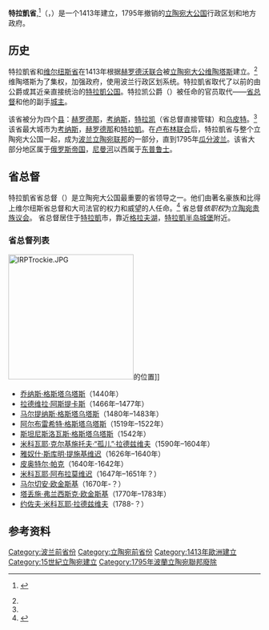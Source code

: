 {{Infobox Former Subdivision
|native_name = Trakų vaivadija<br>Województwo Trockie
|conventional_long_name = 特拉凱省
|common_name = 特拉凱
|subdivision = 省
|nation      = [[立陶宛大公国|立陶宛大公国]] <br><br>[[波兰立陶宛联邦|波兰立陶宛联邦]]（1569年起）
|year_start  = 1413年
|event_start = [[赫罗德沃联合|赫罗德沃联合]]确立
|event_end   = [[瓜分波兰|第三次瓜分波兰]]
|year_end    = 1795年
|event1      = [[卢布林联合|卢布林联合]]
|year_event1 = 1569年
|p1          = 特拉凱公国
|image_p1    = [[Image:COA_of_Gediminaičiai_dynasty_Lithuania.svg|30px]]
|p2          = 约特温基亚
|image_p2    = 
|s1          = 维尔纽斯省
|flag_s1     = Vilnius COA 1845.png
|s2          = 格洛德诺省
|flag_s2     = Flag of Russia.svg
|s3          = 东普鲁士
|flag_s3     = Flagge Preußen - Provinz Ostpreußen.svg
|image_flag  = 
|image_coat  = Trakai district COA.gif
|image_map   = Trakai Voivodeship within Lithuania in the 17th century.png
|image_map_caption = 17世纪特拉凱省（红色）的位置
|capital     = [[特拉凱|特拉凱]]
|political_subdiv  = 县
|today= 立陶宛，波兰，白俄罗斯
|government_type = 君主国
|legislature = 色姆
|title_leader = 省
|title_deputy = 城主
|stat_year1=1570年
|stat_area1=31100
|stat_year2=1790年
|stat_area2=23885
|stat_pop2=288000
|footnotes=人口和面积根据{{lt icon}} {{cite book | last=Vaitiekūnas | first=Stasys | title=Lietuvos gyventojai: Per du tūkstantmečius | year=2006 | publisher=Mokslo ir enciklopedijų leidybos institutas | location=维尔纽斯| isbn=5-420-01585-4 | pages=53页，71页}}
}}

'''特拉凱省''',<ref name=aruodai>{{lt icon}} {{cite web | first=Rimvydas | last=Laužikas | publisher=[[立陶宛历史研究所|立陶宛历史研究所]] | work=Aruodai | date=2004-10-15 | url=http://www.aruodai.lt/paieska/terminas.php?TeId=1756 | title=Trakų vaivadija | accessdate=2008-06-07 | archive-date=2011-10-02 | archive-url=https://web.archive.org/web/20111002170215/http://www.aruodai.lt/paieska/terminas.php?TeId=1756 | dead-url=yes }}</ref>（{{lang-lt|Trakų vaivadija}}，{{lang-pl|Województwo Trockie}}）是一个1413年建立，1795年撤销的[[立陶宛大公国|立陶宛大公国]]行政区划和地方政府。

==历史==
特拉凱省和[[维尔纽斯省_(波兰)|维尔纽斯省]]在1413年根据[[赫罗德沃联合|赫罗德沃联合]]被[[立陶宛大公|立陶宛大公]][[维陶塔斯|维陶塔斯]]建立。<ref name=aruodai/>维陶塔斯为了集权，加强政府，使用波兰行政区划系统。特拉凱省取代了以前的由公爵或其近亲直接统治的[[特拉凱公国|特拉凱公国]]。特拉凯公爵（{{lang-la|dux Trocensis}}）被任命的官员取代——[[省总督_(波兰)|省总督]]和他的副手[[城主|城主]]。

该省被分为四个[[县_(波兰)|县]]：[[格罗德诺|赫罗德那]]，[[考纳斯|考纳斯]]，[[特拉凯|特拉凯]]（省总督直接管辖）和[[乌皮特|乌皮特]]。<ref name=aruodai/>该省最大城市为[[考纳斯|考纳斯]]，[[格罗德诺|赫罗德那]]和[[特拉凱|特拉凱]]。在[[卢布林联合|卢布林联合]]后，特拉凱省与整个立陶宛大公国一起，成为[[波兰立陶宛联邦|波兰立陶宛联邦]]的一部分，直到1795年[[瓜分波兰|瓜分波兰]]。该省大部分地区属于[[俄罗斯帝国|俄罗斯帝国]]，[[尼曼河|尼曼河]]以西属于[[东普鲁士|东普鲁士]]。 

==省总督==
特拉凱省省总督（{{lang-lt|Trakų vaivada}}）是立陶宛大公国最重要的省领导之一。他们由著名豪族和比得上维尔纽斯省总督和大司法官的权力和威望的人任命。<ref>{{cite encyclopedia | editor=Simas Sužiedėlis | encyclopedia=[[立陶宛百科全书|立陶宛百科全书]] | title=查基 | year=1970年–1978年 | publisher=Juozas Kapočius | volume=V | location=马萨诸塞州波士顿| id={{LCC | 74-114275}} | pages=491页}}</ref> 省总督''依职权''为[[立陶宛贵族议会|立陶宛贵族议会]]。  省总督居住于[[特拉凱|特拉凱]]市，靠近[[格拉夫湖|格拉夫湖]]，[[特拉凱半岛城堡|特拉凱半岛城堡]]附近。

=== 省总督列表 ===
[[Image:IRPTrockie.JPG|250px]]的位置]]  
*[[乔纳斯·格斯塔乌塔斯|乔纳斯·格斯塔乌塔斯]]（1440年）
*[[拉德维拉·阿斯提卡斯|拉德维拉·阿斯提卡斯]]（1466年–1477年）
*[[马尔提纳斯·格斯塔乌塔斯|马尔提纳斯·格斯塔乌塔斯]]（1480年–1483年）
*[[阿尔布雷希特·格斯塔乌塔斯|阿尔布雷希特·格斯塔乌塔斯]]（1519年–1522年）
*[[斯坦尼斯洛瓦斯·格斯塔乌塔斯|斯坦尼斯洛瓦斯·格斯塔乌塔斯]]（1542年）
*[[米科瓦耶·克尔基施托夫·“孤儿”·拉德兹维夫|米科瓦耶·克尔基施托夫·“孤儿”·拉德兹维夫]]（1590年–1604年）
*[[雅奴什·斯库明·提施基维迟|雅奴什·斯库明·提施基维迟]]（1626年–1640年）
*[[皮奥特尔·帕克|皮奥特尔·帕克]]（1640年-1642年）
*[[米科瓦耶·阿布拉莫维迟|米科瓦耶·阿布拉莫维迟]]（1647年–1651年？）
*[[马尔切安·欧金斯基|马尔切安·欧金斯基]]（1670年-？）
*[[塔丢施·弗兰西斯克·欧金斯基|塔丢施·弗兰西斯克·欧金斯基]]（1770年–1783年）
*[[约佐夫·米科瓦耶·拉德兹维夫|约佐夫·米科瓦耶·拉德兹维夫]]（1788-？）

==参考资料==
{{reflist}}
{{Administrative division of the Polish-Lithuanian Commonwealth}}

[[Category:波兰前省份|Category:波兰前省份]]
[[Category:立陶宛前省份|Category:立陶宛前省份]]
[[Category:1413年歐洲建立|Category:1413年歐洲建立]]
[[Category:15世紀立陶宛建立|Category:15世紀立陶宛建立]]
[[Category:1795年波蘭立陶宛聯邦廢除|Category:1795年波蘭立陶宛聯邦廢除]]